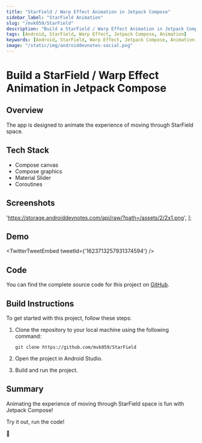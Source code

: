 ```yaml
---
title: "StarField / Warp Effect Animation in Jetpack Compose"
sidebar_label: "StarField Animation"
slug: "/mvk059/StarField"
description: "Build a StarField / Warp Effect Animation in Jetpack Compose"
tags: [Android, StarField, Warp Effect, Jetpack Compose, Animation]
keywords: [Android, StarField, Warp Effect, Jetpack Compose, Animation, Android Dev Notes]
image: "/static/img/androiddevnotes-social.png"
---
```



# Build a StarField / Warp Effect Animation in Jetpack Compose

## Overview

The app is designed to animate the experience of moving through StarField space.

## Tech Stack

- Compose canvas
- Compose graphics
- Material Slider
- Coroutines

## Screenshots

  'https://storage.androiddevnotes.com/api/raw/?path=/assets/2/2x1.png',
];

<ImageDisplay imageUrls={imageUrls} />

## Demo

<TwitterTweetEmbed
  tweetId={'1623713257931374594'}
/>

## Code

You can find the complete source code for this project on [GitHub](https://github.com/mvk059/StarField).

## Build Instructions

To get started with this project, follow these steps:

1. Clone the repository to your local machine using the following command:

    ```
    git clone https://github.com/mvk059/StarField
    ```

2. Open the project in Android Studio.

3. Build and run the project.

## Summary

Animating the experience of moving through StarField space is fun with Jetpack Compose!

Try it out, run the code!

🐣
